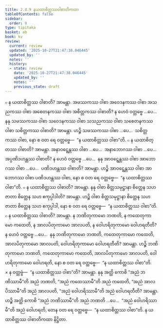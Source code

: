 ```yaml
---
title: 2.4.9 နယထာစိတ္တဿဝါစာတိကထာ
tableOfContents: false
sidebar:
  order: 9
type: tipitaka
basket: ab
book: kv
review:
  current: review
  updated: '2025-10-27T21:47:38.046445'
  updated_by: ''
  notes: ''
  history:
  - state: review
    date: '2025-10-27T21:47:38.046445'
    updated_by: ''
    notes: ''
    previous_state: draft
---
```



<ReviewStatus review={frontmatter.review} showDetails={true} />

<HypothesisAnnotation frontmatter={frontmatter} />

<DynamicBreadcrumb />

<Division number="564" book="kv" e="ch" v="32" p="304">

<Paragraph number="1910" book="kv">
๐ န ယထာစိတ္တဿ ဝါစာတိ? အာမန္တာ. အဖဿကဿ ဝါစာ အဝေဒနကဿ ဝါစာ အသညကဿ ဝါစာ အစေတနကဿ ဝါစာ အစိတ္တကဿ ဝါစာတိ? န ဟေဝံ ဝတ္တဗ္ဗေ …ပေ…  နနု သဖဿကဿ ဝါစာ သဝေဒနကဿ ဝါစာ သသညကဿ ဝါစာ သစေတနကဿ ဝါစာ သစိတ္တကဿ ဝါစာတိ? အာမန္တာ. ဟဉ္စိ သဖဿကဿ ဝါစာ …ပေ…  သစိတ္တကဿ ဝါစာ, နော စ ဝတ ရေ ဝတ္တဗ္ဗေ—  “န ယထာစိတ္တဿ ဝါစာ”တိ.
</Paragraph>

<Paragraph number="1911" book="kv">
๐ န ယထာစိတ္တဿ ဝါစာတိ? အာမန္တာ. အနာဝဋ္ဋေန္တဿ ဝါစာ …ပေ…  အနာဘောဂဿ ဝါစာ …ပေ…  အပ္ပဏိဒဟန္တဿ ဝါစာတိ? န ဟေဝံ ဝတ္တဗ္ဗေ …ပေ…  နနု အာဝဋ္ဋေန္တဿ ဝါစာ အာဘောဂဿ ဝါစာ …ပေ…  ပဏိဒဟန္တဿ ဝါစာတိ? အာမန္တာ. ဟဉ္စိ အာဝဋ္ဋေန္တဿ ဝါစာ အာဘောဂဿ ဝါစာ ပဏိဒဟန္တဿ ဝါစာ, နော စ ဝတ ရေ ဝတ္တဗ္ဗေ—  “န ယထာစိတ္တဿ ဝါစာ”တိ.
</Paragraph>

<Paragraph number="1912" book="kv">
๐ န ယထာစိတ္တဿ ဝါစာတိ? အာမန္တာ. နနု ဝါစာ စိတ္တသမုဋ္ဌာနာ စိတ္တေန သဟဇာတာ စိတ္တေန သဟ ဧကုပ္ပါဒါတိ? အာမန္တာ. ဟဉ္စိ ဝါစာ စိတ္တသမုဋ္ဌာနာ စိတ္တေန သဟဇာတာ စိတ္တေန သဟ ဧကုပ္ပါဒါ, နော စ ဝတ ရေ ဝတ္တဗ္ဗေ—  “န ယထာစိတ္တဿ ဝါစာ”တိ.
</Paragraph>

<Paragraph number="1913" book="kv">
๐ န ယထာစိတ္တဿ ဝါစာတိ? အာမန္တာ. န ဘဏိတုကာမော ဘဏတိ, န ကထေတုကာမော ကထေတိ, န အာလပိတုကာမော အာလပတိ, န ဝေါဟရိတုကာမော ဝေါဟရတီတိ? န ဟေဝံ ဝတ္တဗ္ဗေ …ပေ…  နနု ဘဏိတုကာမော ဘဏတိ, ကထေတုကာမော ကထေတိ, အာလပိတုကာမော အာလပတိ, ဝေါဟရိတုကာမော ဝေါဟရတီတိ? အာမန္တာ. ဟဉ္စိ ဘဏိတုကာမော ဘဏတိ, ကထေတုကာမော ကထေတိ, အာလပိတုကာမော အာလပတိ, ဝေါဟရိတုကာမော ဝေါဟရတိ, နော စ ဝတ ရေ ဝတ္တဗ္ဗေ—  “န ယထာစိတ္တဿ ဝါစာ”တိ.
</Paragraph>

</Division>
<Division number="565" book="kv" e="ch" v="32" p="305">

<Paragraph number="1914" book="kv">
× န ဝတ္တဗ္ဗံ—  “န ယထာစိတ္တဿ ဝါစာ”တိ? အာမန္တာ. နနု အတ္ထိ ကောစိ “အညံ ဘဏိဿာမီ”တိ အညံ ဘဏတိ, “အညံ ကထေဿာမီ”တိ အညံ ကထေတိ, “အညံ အာလပိဿာမီ”တိ အညံ အာလပတိ, “အညံ ဝေါဟရိဿာမီ”တိ အညံ ဝေါဟရတီတိ? အာမန္တာ. ဟဉ္စိ အတ္ထိ ကောစိ “အညံ ဘဏိဿာမီ”တိ အညံ ဘဏတိ …ပေ…  “အညံ ဝေါဟရိဿာမီ”တိ အညံ ဝေါဟရတိ, တေန ဝတ ရေ ဝတ္တဗ္ဗေ—  “န ယထာစိတ္တဿ ဝါစာ”တိ.

</Paragraph>
</Division>

<Paragraph number="1915" type="center" book="kv">
န ယထာစိတ္တဿ ဝါစာတိကထာ နိဋ္ဌိတာ.
</Paragraph>